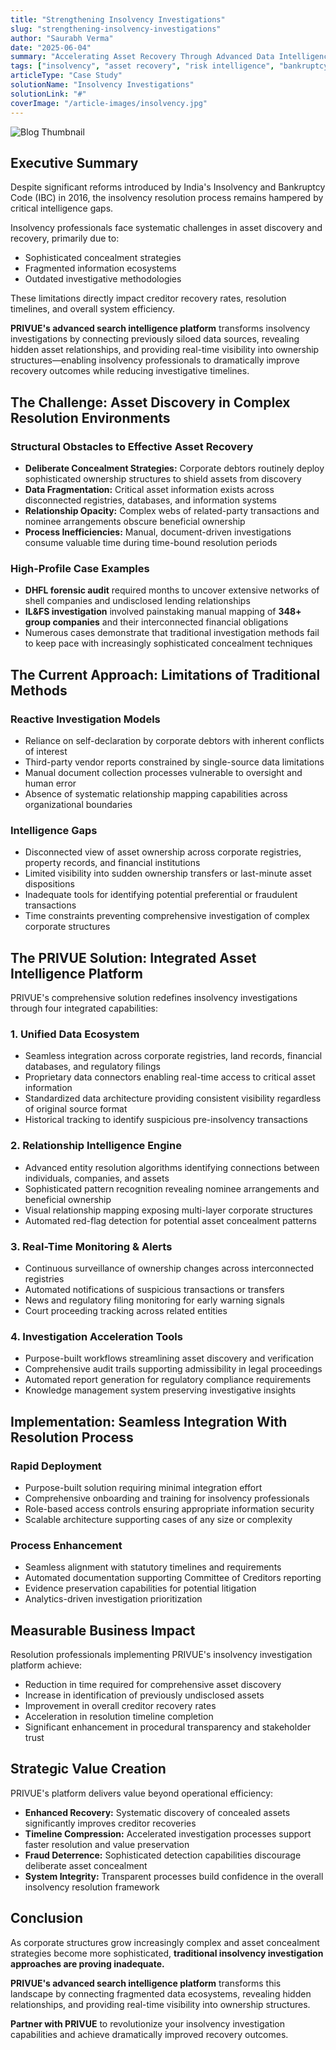 ```yaml
---
title: "Strengthening Insolvency Investigations"
slug: "strengthening-insolvency-investigations"
author: "Saurabh Verma"
date: "2025-06-04"
summary: "Accelerating Asset Recovery Through Advanced Data Intelligence"
tags: ["insolvency", "asset recovery", "risk intelligence", "bankruptcy", "compliance"]
articleType: "Case Study"
solutionName: "Insolvency Investigations"
solutionLink: "#"
coverImage: "/article-images/insolvency.jpg"
---
```


![Blog Thumbnail](/article-images/insolvency.jpg)

## Executive Summary  
Despite significant reforms introduced by India's Insolvency and Bankruptcy Code (IBC) in 2016, the insolvency resolution process remains hampered by critical intelligence gaps.  

Insolvency professionals face systematic challenges in asset discovery and recovery, primarily due to:  
- Sophisticated concealment strategies  
- Fragmented information ecosystems  
- Outdated investigative methodologies  

These limitations directly impact creditor recovery rates, resolution timelines, and overall system efficiency.  

**PRIVUE's advanced search intelligence platform** transforms insolvency investigations by connecting previously siloed data sources, revealing hidden asset relationships, and providing real-time visibility into ownership structures—enabling insolvency professionals to dramatically improve recovery outcomes while reducing investigative timelines.  


## The Challenge: Asset Discovery in Complex Resolution Environments  

### Structural Obstacles to Effective Asset Recovery  
- **Deliberate Concealment Strategies:** Corporate debtors routinely deploy sophisticated ownership structures to shield assets from discovery  
- **Data Fragmentation:** Critical asset information exists across disconnected registries, databases, and information systems  
- **Relationship Opacity:** Complex webs of related-party transactions and nominee arrangements obscure beneficial ownership  
- **Process Inefficiencies:** Manual, document-driven investigations consume valuable time during time-bound resolution periods  

### High-Profile Case Examples  
- **DHFL forensic audit** required months to uncover extensive networks of shell companies and undisclosed lending relationships  
- **IL&FS investigation** involved painstaking manual mapping of **348+ group companies** and their interconnected financial obligations  
- Numerous cases demonstrate that traditional investigation methods fail to keep pace with increasingly sophisticated concealment techniques  


## The Current Approach: Limitations of Traditional Methods  

### Reactive Investigation Models  
- Reliance on self-declaration by corporate debtors with inherent conflicts of interest  
- Third-party vendor reports constrained by single-source data limitations  
- Manual document collection processes vulnerable to oversight and human error  
- Absence of systematic relationship mapping capabilities across organizational boundaries  

### Intelligence Gaps  
- Disconnected view of asset ownership across corporate registries, property records, and financial institutions  
- Limited visibility into sudden ownership transfers or last-minute asset dispositions  
- Inadequate tools for identifying potential preferential or fraudulent transactions  
- Time constraints preventing comprehensive investigation of complex corporate structures  


## The PRIVUE Solution: Integrated Asset Intelligence Platform  

PRIVUE's comprehensive solution redefines insolvency investigations through four integrated capabilities:  

### 1. Unified Data Ecosystem  
- Seamless integration across corporate registries, land records, financial databases, and regulatory filings  
- Proprietary data connectors enabling real-time access to critical asset information  
- Standardized data architecture providing consistent visibility regardless of original source format  
- Historical tracking to identify suspicious pre-insolvency transactions  

### 2. Relationship Intelligence Engine  
- Advanced entity resolution algorithms identifying connections between individuals, companies, and assets  
- Sophisticated pattern recognition revealing nominee arrangements and beneficial ownership  
- Visual relationship mapping exposing multi-layer corporate structures  
- Automated red-flag detection for potential asset concealment patterns  

### 3. Real-Time Monitoring & Alerts  
- Continuous surveillance of ownership changes across interconnected registries  
- Automated notifications of suspicious transactions or transfers  
- News and regulatory filing monitoring for early warning signals  
- Court proceeding tracking across related entities  

### 4. Investigation Acceleration Tools  
- Purpose-built workflows streamlining asset discovery and verification  
- Comprehensive audit trails supporting admissibility in legal proceedings  
- Automated report generation for regulatory compliance requirements  
- Knowledge management system preserving investigative insights  


## Implementation: Seamless Integration With Resolution Process  

### Rapid Deployment  
- Purpose-built solution requiring minimal integration effort  
- Comprehensive onboarding and training for insolvency professionals  
- Role-based access controls ensuring appropriate information security  
- Scalable architecture supporting cases of any size or complexity  

### Process Enhancement  
- Seamless alignment with statutory timelines and requirements  
- Automated documentation supporting Committee of Creditors reporting  
- Evidence preservation capabilities for potential litigation  
- Analytics-driven investigation prioritization  


## Measurable Business Impact  

Resolution professionals implementing PRIVUE's insolvency investigation platform achieve:  
- Reduction in time required for comprehensive asset discovery  
- Increase in identification of previously undisclosed assets  
- Improvement in overall creditor recovery rates  
- Acceleration in resolution timeline completion  
- Significant enhancement in procedural transparency and stakeholder trust  


## Strategic Value Creation  

PRIVUE's platform delivers value beyond operational efficiency:  
- **Enhanced Recovery:** Systematic discovery of concealed assets significantly improves creditor recoveries  
- **Timeline Compression:** Accelerated investigation processes support faster resolution and value preservation  
- **Fraud Deterrence:** Sophisticated detection capabilities discourage deliberate asset concealment  
- **System Integrity:** Transparent processes build confidence in the overall insolvency resolution framework  


## Conclusion  

As corporate structures grow increasingly complex and asset concealment strategies become more sophisticated, **traditional insolvency investigation approaches are proving inadequate.**  

**PRIVUE's advanced search intelligence platform** transforms this landscape by connecting fragmented data ecosystems, revealing hidden relationships, and providing real-time visibility into ownership structures.  

**Partner with PRIVUE** to revolutionize your insolvency investigation capabilities and achieve dramatically improved recovery outcomes.  
